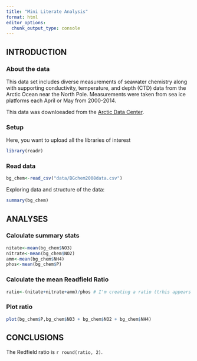 ```yaml
---
title: "Mini Literate Analysis"
format: html
editor_options: 
  chunk_output_type: console
---
```


## INTRODUCTION

### About the data

This data set includes diverse measurements of seawater chemistry along with supporting conductivity, temperature, and depth (CTD) data from the Arctic Ocean near the North Pole. Measurements were taken from sea ice platforms each April or May from 2000-2014.

This data was downloeaded from the [Arctic Data Center](https://arcticdata.io/catalog/view/doi:10.18739/A25T3FZ8X).

### Setup

Here, you want to upload all the libraries of interest

```r
library(readr)
```

### Read data

```r
bg_chem<-read_csv("data/BGchem2008data.csv")
```

Exploring data and structure of the data:

```r
summary(bg_chem)
```


## ANALYSES

### Calculate summary stats

```r
nitate<-mean(bg_chem$NO3)
nitrate<-mean(bg_chem$NO2)
amm<-mean(bg_chem$NH4)
phos<-mean(bg_chem$P)
```

### Calculate the mean Readfield Ratio

```r
ratio<-(nitate+nitrate+amm)/phos # I'm creating a ratio (trhis appears in the render)
```

### Plot ratio
<!--This is a comment that is not going to be rendered -->

```r
plot(bg_chem$P,bg_chem$NO3 + bg_chem$NO2 + bg_chem$NH4)
```


## CONCLUSIONS

The Redfield ratio is `r round(ratio, 2)`.


